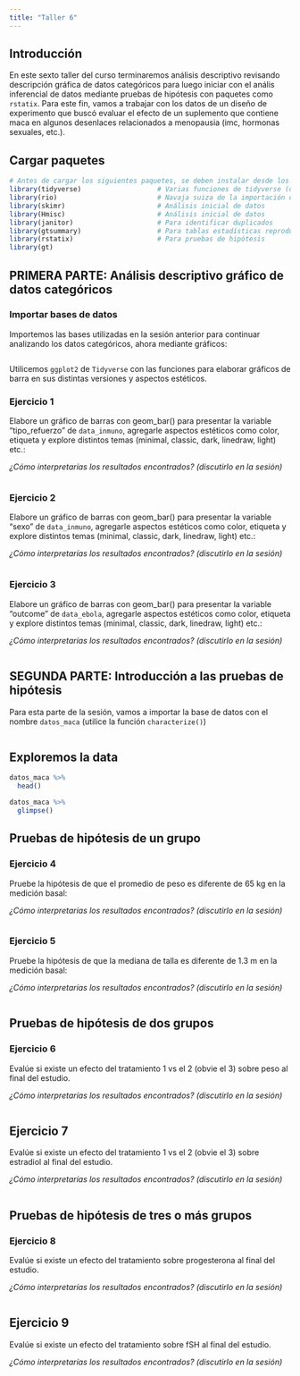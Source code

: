 ```yaml
---
title: "Taller 6"
---
```


## Introducción

En este sexto taller del curso terminaremos análisis descriptivo revisando descripción gráfica de datos categóricos para luego iniciar con el anális inferencial de datos mediante pruebas de hipótesis con paquetes como `rstatix`. Para este fin, vamos a trabajar con los datos de un diseño de experimento que buscó evaluar el efecto de un suplemento que contiene maca en algunos desenlaces relacionados a menopausia (imc, hormonas sexuales, etc.).

## Cargar paquetes

```r
# Antes de cargar los siguientes paquetes, se deben instalar desde los paquetes.
library(tidyverse)                   # Varias funciones de tidyverse (dplyr, ggplot2, etc.)
library(rio)                         # Navaja suiza de la importación de datos
library(skimr)                       # Análisis inicial de datos
library(Hmisc)                       # Análisis inicial de datos
library(janitor)                     # Para identificar duplicados
library(gtsummary)                   # Para tablas estadísticas reproducibles
library(rstatix)                     # Para pruebas de hipótesis 
library(gt)
```

## PRIMERA PARTE: Análisis descriptivo gráfico de datos categóricos

### Importar bases de datos

Importemos las bases utilizadas en la sesión anterior para continuar analizando los datos categóricos, ahora mediante gráficos:

```r

```

Utilicemos `ggplot2` de `Tidyverse` con las funciones para elaborar gráficos de barra en sus distintas versiones y aspectos estéticos.

### Ejercicio 1 {.unnumbered}

Elabore un gráfico de barras con geom_bar() para presentar la variable "tipo_refuerzo" de `data_inmuno`, agregarle aspectos estéticos como color, etiqueta y explore distintos temas (minimal, classic, dark, linedraw, light) etc.:

_¿Cómo interpretarías los resultados encontrados? (discutirlo en la sesión)_


```r

```


### Ejercicio 2 {.unnumbered}

Elabore un gráfico de barras con geom_bar() para presentar la variable "sexo" de `data_inmuno`, agregarle aspectos estéticos como color, etiqueta y explore distintos temas (minimal, classic, dark, linedraw, light) etc.:

_¿Cómo interpretarías los resultados encontrados? (discutirlo en la sesión)_


```r

```


### Ejercicio 3 {.unnumbered}

Elabore un gráfico de barras con geom_bar() para presentar la variable "outcome" de `data_ebola`, agregarle aspectos estéticos como color, etiqueta y explore distintos temas (minimal, classic, dark, linedraw, light) etc.:

_¿Cómo interpretarías los resultados encontrados? (discutirlo en la sesión)_


```r

```


## SEGUNDA PARTE: Introducción a las pruebas de hipótesis

Para esta parte de la sesión, vamos a importar la base de datos con el nombre `datos_maca` (utilice la función `characterize()`)

```r

```


## Exploremos la data

```r
datos_maca %>% 
  head()

datos_maca %>% 
  glimpse()
```


## Pruebas de hipótesis de un grupo

### Ejercicio 4  {.unnumbered}

Pruebe la hipótesis de que el promedio de peso es diferente de 65 kg en la medición basal:

_¿Cómo interpretarías los resultados encontrados? (discutirlo en la sesión)_


```r

```


### Ejercicio 5  {.unnumbered}

Pruebe la hipótesis de que la mediana de talla es diferente de 1.3 m en la medición basal:

_¿Cómo interpretarías los resultados encontrados? (discutirlo en la sesión)_


```r

```


## Pruebas de hipótesis de dos grupos

### Ejercicio 6  {.unnumbered}

Evalúe si existe un efecto del tratamiento 1 vs el 2 (obvie el 3) sobre peso al final del estudio.

_¿Cómo interpretarías los resultados encontrados? (discutirlo en la sesión)_


```r

```


## Ejercicio 7  {.unnumbered}

Evalúe si existe un efecto del tratamiento 1 vs el 2 (obvie el 3) sobre estradiol al final del estudio.

_¿Cómo interpretarías los resultados encontrados? (discutirlo en la sesión)_


```r

```


## Pruebas de hipótesis de tres o más grupos

### Ejercicio 8  {.unnumbered}

Evalúe si existe un efecto del tratamiento sobre progesterona al final del estudio.

_¿Cómo interpretarías los resultados encontrados? (discutirlo en la sesión)_

```r

```


## Ejercicio 9  {.unnumbered}

Evalúe si existe un efecto del tratamiento sobre fSH al final del estudio.

_¿Cómo interpretarías los resultados encontrados? (discutirlo en la sesión)_


```r

```

